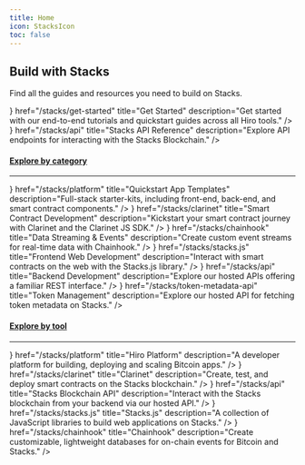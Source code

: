 ```yaml
---
title: Home
icon: StacksIcon
toc: false
---
```



<div className='flex flex-col space-y-10 pt-0'>

<div className='flex space-x-6 items-end'>
  <ImageZoom
    alt="banner"
    src={heroImage}
    className="mt-0 mb-6 first-line:rounded-xl bg-background"
    priority
  />

  <div className='flex flex-col [&_h2]:mt-0 [&_h2]:mb-2 [&_p]:mb-6'>

  ## Build with Stacks

  Find all the guides and resources you need to build on Stacks.

  </div>
</div>

<Cards>
  <MainCard
    className='group space-y-1'
    icon={<Play className='transition-colors duration-500 ease-in-out group-hover:text-primary' />}
    href="/stacks/get-started"
    title="Get Started"
    description="Get started with our end-to-end tutorials and quickstart guides across all Hiro tools."
  />
  <MainCard
    className='group space-y-1'
    icon={<API className='transition-colors duration-500 ease-in-out group-hover:text-primary' />}
    href="/stacks/api"
    title="Stacks API Reference"
    description="Explore API endpoints for interacting with the Stacks Blockchain."
  />
</Cards>

<div className='flex flex-col'>

<h4 id="explore-by-category" className="text-[#595650] dark:text-[#8c877d] scroll-m-20">
  <a href="#explore-by-category" className="not-prose group text-sm uppercase">Explore by category</a>
</h4>

---

<Cards>
  <SmallCard
    icon={<Cloud />}
    href="/stacks/platform"
    title="Quickstart App Templates"
    description="Full-stack starter-kits, including front-end, back-end, and smart contract components."
  />
  <SmallCard
    icon={<Code />}
    href="/stacks/clarinet"
    title="Smart Contract Development"
    description="Kickstart your smart contract journey with Clarinet and the Clarinet JS SDK."
  />
  <SmallCard
    icon={<Database />}
    href="/stacks/chainhook"
    title="Data Streaming &amp; Events"
    description="Create custom event streams for real-time data with Chainhook."
  />
  <SmallCard
    icon={<Frontend />}
    href="/stacks/stacks.js"
    title="Frontend Web Development"
    description="Interact with smart contracts on the web with the Stacks.js library."
  />
  <SmallCard
    icon={<Backend />}
    href="/stacks/api"
    title="Backend Development"
    description="Explore our hosted APIs offering a familiar REST interface."
  />
  <SmallCard
    icon={<Braces />}
    href="/stacks/token-metadata-api"
    title="Token Management"
    description="Explore our hosted API for fetching token metadata on Stacks."
  />
</Cards>

</div>


<div className='flex flex-col'>

<h4 id="explore-by-tool" className="text-[#595650] dark:text-[#8c877d] scroll-m-20">
  <a href="#explore-by-tool" className="not-prose group text-sm uppercase">Explore by tool</a>
</h4>

---

<Cards>
  <SmallCard
    icon={<Hiro />}
    href="/stacks/platform"
    title="Hiro Platform"
    description="A developer platform for building, deploying and scaling Bitcoin apps."
  />
  <SmallCard
    icon={<Clarinet />}
    href="/stacks/clarinet"
    title="Clarinet"
    description="Create, test, and deploy smart contracts on the Stacks blockchain."
  />
  <SmallCard
    icon={<API />}
    href="/stacks/api"
    title="Stacks Blockchain API"
    description="Interact with the Stacks blockchain from your backend via our hosted API."
  />
  <SmallCard
    icon={<Js />}
    href="/stacks/stacks.js"
    title="Stacks.js"
    description="A collection of JavaScript libraries to build web applications on Stacks."
  />
  <SmallCard
    icon={<Chainhook />}
    href="/stacks/chainhook"
    title="Chainhook"
    description="Create customizable, lightweight databases for on-chain events for Bitcoin and Stacks."
  />
</Cards>

</div>

</div>

<PageFooter />